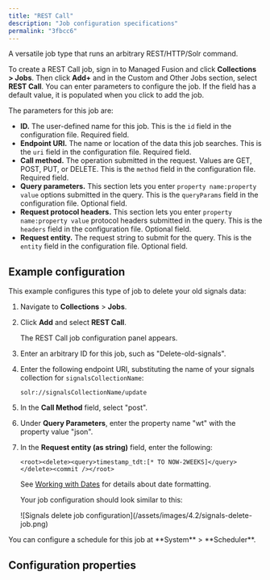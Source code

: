 ```yaml
---
title: "REST Call"
description: "Job configuration specifications"
permalink: "3fbcc6"
---
```


A versatile job type that runs an arbitrary REST/HTTP/Solr command.

To create a REST Call job, sign in to Managed Fusion and click **Collections > Jobs**. Then click **Add+** and in the Custom and Other Jobs section, select **REST Call**. You can enter parameters to configure the job. If the field has a default value, it is populated when you click to add the job.

The parameters for this job are:

* **ID.** The user-defined name for this job. This is the `id` field in the configuration file. Required field.
* **Endpoint URI.** The name or location of the data this job searches. This is the `uri` field in the configuration file. Required field.
* **Call method.** The operation submitted in the request. Values are GET, POST, PUT, or DELETE. This is the `method` field in the configuration file. Required field.
* **Query parameters.** This section lets you enter `property name:property value` options submitted in the query. This is the `queryParams` field in the configuration file. Optional field.
* **Request protocol headers.** This section lets you enter `property name:property value` protocol headers submitted in the query. This is the `headers` field in the configuration file. Optional field.
* **Request entity.** The request string to submit for the query. This is the `entity` field in the configuration file. Optional field.

## Example configuration

This example configures this type of job to delete your old signals data:

1. Navigate to **Collections** > **Jobs**.
2. Click **Add** and select **REST Call**.

   The REST Call job configuration panel appears.
3. Enter an arbitrary ID for this job, such as "Delete-old-signals".
4. Enter the following endpoint URI, substituting the name of your signals collection for `signalsCollectionName`:

   ```
   solr://signalsCollectionName/update
   ```

5. In the **Call Method** field, select "post".
6. Under **Query Parameters**, enter the property name "wt" with the property value "json".
7. In the **Request entity (as string)** field, enter the following:

   ```
   <root><delete><query>timestamp_tdt:[* TO NOW-2WEEKS]</query></delete><commit /></root>
   ```

   See [Working with Dates](https://solr.apache.org/guide/8_6/working-with-dates.html) for details about date formatting.

   Your job configuration should look similar to this:

   <Frame>![Signals delete job configuration](/assets/images/4.2/signals-delete-job.png)</Frame>

<Tip>
You can configure a schedule for this job at **System** > **Scheduler**.
</Tip>



## Configuration properties


<SchemaParamFields schema={schema}/>
